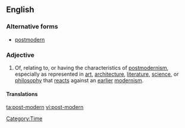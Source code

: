 ==English==
{{wikipedia|Postmodernism}}

===Alternative forms===
* [[postmodern]]

===Adjective===
{{en-adj|pos=[[post-]][[modern]]}}

# Of, relating to, or having the characteristics of [[postmodernism]], especially as represented in [[art]], [[architecture]], [[literature]], [[science]], or [[philosophy]] that [[react]]s against an [[earlier]] [[modernism]].

====Translations====
{{trans-see|having the characteristics of postmodernism|postmodern}}

[[Category:Time]]

[[ta:post-modern]]
[[vi:post-modern]]